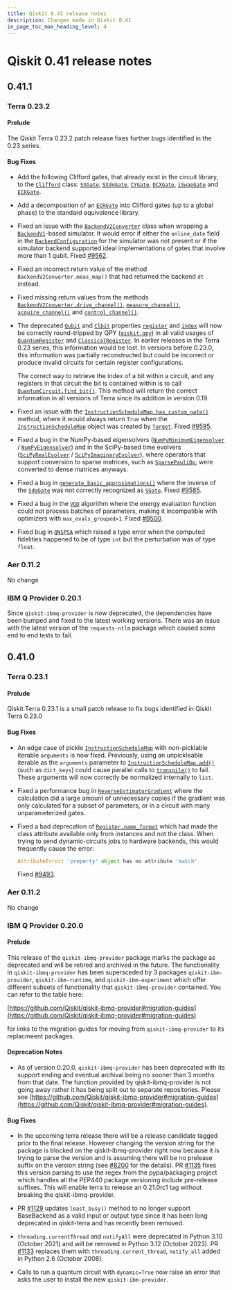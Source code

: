 ```yaml
---
title: Qiskit 0.41 release notes
description: Changes made in Qiskit 0.41
in_page_toc_max_heading_level: 4
---
```


# Qiskit 0.41 release notes

## 0.41.1

<span id="release-notes-terra-0-23-2" />

<span id="id55" />

### Terra 0.23.2

<span id="release-notes-terra-0-23-2-prelude" />

<span id="id56" />

#### Prelude

The Qiskit Terra 0.23.2 patch release fixes further bugs identified in the 0.23 series.

<span id="release-notes-terra-0-23-2-bug-fixes" />

<span id="id57" />

#### Bug Fixes

*   Add the following Clifford gates, that already exist in the circuit library, to the [`Clifford`](/api/qiskit/0.45/qiskit.quantum_info.Clifford "qiskit.quantum_info.Clifford") class: [`SXGate`](/api/qiskit/0.45/qiskit.circuit.library.SXGate "qiskit.circuit.library.SXGate"), [`SXdgGate`](/api/qiskit/0.45/qiskit.circuit.library.SXdgGate "qiskit.circuit.library.SXdgGate"), [`CYGate`](/api/qiskit/0.45/qiskit.circuit.library.CYGate "qiskit.circuit.library.CYGate"), [`DCXGate`](/api/qiskit/0.45/qiskit.circuit.library.DCXGate "qiskit.circuit.library.DCXGate"), [`iSwapGate`](/api/qiskit/0.45/qiskit.circuit.library.iSwapGate "qiskit.circuit.library.iSwapGate") and [`ECRGate`](/api/qiskit/0.45/qiskit.circuit.library.ECRGate "qiskit.circuit.library.ECRGate").

*   Add a decomposition of an [`ECRGate`](/api/qiskit/0.45/qiskit.circuit.library.ECRGate "qiskit.circuit.library.ECRGate") into Clifford gates (up to a global phase) to the standard equivalence library.

*   Fixed an issue with the [`BackendV2Converter`](/api/qiskit/0.45/qiskit.providers.BackendV2Converter "qiskit.providers.BackendV2Converter") class when wrapping a [`BackendV1`](/api/qiskit/0.45/qiskit.providers.BackendV1 "qiskit.providers.BackendV1")-based simulator. It would error if either the `online_date` field in the [`BackendConfiguration`](/api/qiskit/0.45/qiskit.providers.models.BackendConfiguration "qiskit.providers.models.BackendConfiguration") for the simulator was not present or if the simulator backend supported ideal implementations of gates that involve more than 1 qubit. Fixed [#9562](https://github.com/Qiskit/qiskit/issues/9562).

*   Fixed an incorrect return value of the method `BackendV2Converter.meas_map()` that had returned the backend `dt` instead.

*   Fixed missing return values from the methods [`BackendV2Converter.drive_channel()`](/api/qiskit/0.45/qiskit.providers.BackendV2Converter#drive_channel "qiskit.providers.BackendV2Converter.drive_channel"), [`measure_channel()`](/api/qiskit/0.45/qiskit.providers.BackendV2Converter#measure_channel "qiskit.providers.BackendV2Converter.measure_channel"), [`acquire_channel()`](/api/qiskit/0.45/qiskit.providers.BackendV2Converter#acquire_channel "qiskit.providers.BackendV2Converter.acquire_channel") and [`control_channel()`](/api/qiskit/0.45/qiskit.providers.BackendV2Converter#control_channel "qiskit.providers.BackendV2Converter.control_channel").

*   The deprecated [`Qubit`](/api/qiskit/0.45/qiskit.circuit.Qubit "qiskit.circuit.Qubit") and [`Clbit`](/api/qiskit/0.45/qiskit.circuit.Clbit "qiskit.circuit.Clbit") properties [`register`](/api/qiskit/0.45/qiskit.circuit.Qubit#register "qiskit.circuit.Qubit.register") and [`index`](/api/qiskit/0.45/qiskit.circuit.Qubit#index "qiskit.circuit.Qubit.index") will now be correctly round-tripped by QPY ([`qiskit.qpy`](/api/qiskit/0.45/qpy#module-qiskit.qpy "qiskit.qpy")) in all valid usages of [`QuantumRegister`](/api/qiskit/0.45/qiskit.circuit.QuantumRegister "qiskit.circuit.QuantumRegister") and [`ClassicalRegister`](/api/qiskit/0.45/qiskit.circuit.ClassicalRegister "qiskit.circuit.ClassicalRegister"). In earlier releases in the Terra 0.23 series, this information would be lost. In versions before 0.23.0, this information was partially reconstructed but could be incorrect or produce invalid circuits for certain register configurations.

    The correct way to retrieve the index of a bit within a circuit, and any registers in that circuit the bit is contained within is to call [`QuantumCircuit.find_bit()`](/api/qiskit/0.45/qiskit.circuit.QuantumCircuit#find_bit "qiskit.circuit.QuantumCircuit.find_bit"). This method will return the correct information in all versions of Terra since its addition in version 0.19.

*   Fixed an issue with the [`InstructionScheduleMap.has_custom_gate()`](/api/qiskit/0.45/qiskit.pulse.InstructionScheduleMap#has_custom_gate "qiskit.pulse.InstructionScheduleMap.has_custom_gate") method, where it would always return `True` when the [`InstructionScheduleMap`](/api/qiskit/0.45/qiskit.pulse.InstructionScheduleMap "qiskit.pulse.InstructionScheduleMap") object was created by [`Target`](/api/qiskit/0.45/qiskit.transpiler.Target "qiskit.transpiler.Target"). Fixed [#9595](https://github.com/Qiskit/qiskit/issues/9595).

*   Fixed a bug in the NumPy-based eigensolvers ([`NumPyMinimumEigensolver`](/api/qiskit/0.45/qiskit.algorithms.minimum_eigensolvers.NumPyMinimumEigensolver "qiskit.algorithms.minimum_eigensolvers.NumPyMinimumEigensolver") / [`NumPyEigensolver`](/api/qiskit/0.45/qiskit.algorithms.eigensolvers.NumPyEigensolver "qiskit.algorithms.eigensolvers.NumPyEigensolver")) and in the SciPy-based time evolvers ([`SciPyRealEvolver`](/api/qiskit/0.45/qiskit.algorithms.SciPyRealEvolver "qiskit.algorithms.SciPyRealEvolver") / [`SciPyImaginaryEvolver`](/api/qiskit/0.45/qiskit.algorithms.SciPyImaginaryEvolver "qiskit.algorithms.SciPyImaginaryEvolver")), where operators that support conversion to sparse matrices, such as [`SparsePauliOp`](/api/qiskit/0.45/qiskit.quantum_info.SparsePauliOp "qiskit.quantum_info.SparsePauliOp"), were converted to dense matrices anyways.

*   Fixed a bug in [`generate_basic_approximations()`](/api/qiskit/0.45/synthesis#qiskit.synthesis.generate_basic_approximations "qiskit.synthesis.generate_basic_approximations") where the inverse of the [`SdgGate`](/api/qiskit/0.45/qiskit.circuit.library.SdgGate "qiskit.circuit.library.SdgGate") was not correctly recognized as [`SGate`](/api/qiskit/0.45/qiskit.circuit.library.SGate "qiskit.circuit.library.SGate"). Fixed [#9585](https://github.com/Qiskit/qiskit/issues/9585).

*   Fixed a bug in the [`VQD`](/api/qiskit/0.45/qiskit.algorithms.eigensolvers.VQD "qiskit.algorithms.eigensolvers.VQD") algorithm where the energy evaluation function could not process batches of parameters, making it incompatible with optimizers with `max_evals_grouped>1`. Fixed [#9500](https://github.com/Qiskit/qiskit/issues/9500).

*   Fixed bug in [`QNSPSA`](/api/qiskit/0.45/qiskit.algorithms.optimizers.QNSPSA "qiskit.algorithms.optimizers.QNSPSA") which raised a type error when the computed fidelities happened to be of type `int` but the perturbation was of type `float`.

<span id="aer-0-11-2" />

### Aer 0.11.2

No change

<span id="ibm-q-provider-0-20-1" />

<span id="release-notes-ibmq-0-20-1" />

### IBM Q Provider 0.20.1

Since `qiskit-ibmq-provider` is now deprecated, the dependencies have been bumped and fixed to the latest working versions. There was an issue with the latest version of the `requests-ntlm` package which caused some end to end tests to fail.

<span id="qiskit-0-41-0" />

## 0.41.0

<span id="terra-0-23-1" />

### Terra 0.23.1

<span id="release-notes-0-23-1-prelude" />

<span id="id58" />

#### Prelude

Qiskit Terra 0.23.1 is a small patch release to fix bugs identified in Qiskit Terra 0.23.0

<span id="release-notes-0-23-1-bug-fixes" />

<span id="id59" />

#### Bug Fixes

*   An edge case of pickle [`InstructionScheduleMap`](/api/qiskit/0.45/qiskit.pulse.InstructionScheduleMap "qiskit.pulse.InstructionScheduleMap") with non-picklable iterable `arguments` is now fixed. Previously, using an unpickleable iterable as the `arguments` parameter to [`InstructionScheduleMap.add()`](/api/qiskit/0.45/qiskit.pulse.InstructionScheduleMap#add "qiskit.pulse.InstructionScheduleMap.add") (such as `dict_keys`) could cause parallel calls to [`transpile()`](/api/qiskit/0.45/compiler#qiskit.compiler.transpile "qiskit.compiler.transpile") to fail. These arguments will now correctly be normalized internally to `list`.

*   Fixed a performance bug in [`ReverseEstimatorGradient`](/api/qiskit/0.45/qiskit.algorithms.gradients.ReverseEstimatorGradient "qiskit.algorithms.gradients.ReverseEstimatorGradient") where the calculation did a large amount of unnecessary copies if the gradient was only calculated for a subset of parameters, or in a circuit with many unparameterized gates.

*   Fixed a bad deprecation of [`Register.name_format`](/api/qiskit/0.45/qiskit.circuit.Register#name_format "qiskit.circuit.Register.name_format") which had made the class attribute available only from instances and not the class. When trying to send dynamic-circuits jobs to hardware backends, this would frequently cause the error:

    ```python
    AttributeError: 'property' object has no attribute 'match'
    ```

    Fixed [#9493](https://github.com/Qiskit/qiskit/issues/9493).

<span id="id60" />

### Aer 0.11.2

No change

<span id="ibm-q-provider-0-20-0" />

<span id="release-notes-ibmq-0-20-0" />

### IBM Q Provider 0.20.0

<span id="id61" />

#### Prelude

This release of the `qiskit-ibmq-provider` package marks the package as deprecated and will be retired and archived in the future. The functionality in `qiskit-ibmq-provider` has been supersceded by 3 packages `qiskit-ibm-provider`, `qiskit-ibm-runtime`, and `qiskit-ibm-experiment` which offer different subsets of functionality that `qiskit-ibmq-provider` contained. You can refer to the table here:

[https://github.com/Qiskit/qiskit-ibmq-provider#migration-guides](https://github.com/Qiskit/qiskit-ibmq-provider#migration-guides)

for links to the migration guides for moving from `qiskit-ibmq-provider` to its replacmeent packages.

<span id="release-notes-ibmq-0-20-0-deprecation-notes" />

<span id="id62" />

#### Deprecation Notes

*   As of version 0.20.0, `qiskit-ibmq-provider` has been deprecated with its support ending and eventual archival being no sooner than 3 months from that date. The function provided by qiskit-ibmq-provider is not going away rather it has being split out to separate repositories. Please see [https://github.com/Qiskit/qiskit-ibmq-provider#migration-guides](https://github.com/Qiskit/qiskit-ibmq-provider#migration-guides).

<span id="release-notes-ibmq-0-20-0-bug-fixes" />

<span id="id63" />

#### Bug Fixes

*   In the upcoming terra release there will be a release candidate tagged prior to the final release. However changing the version string for the package is blocked on the qiskit-ibmq-provider right now because it is trying to parse the version and is assuming there will be no prelease suffix on the version string (see [#8200](https://github.com/Qiskit/qiskit-terra/pull/8200) for the details). PR [#1135](https://github.com/Qiskit/qiskit-ibmq-provider/pull/1135) fixes this version parsing to use the regex from the pypa/packaging project which handles all the PEP440 package versioning include pre-release suffixes. This will enable terra to release an 0.21.0rc1 tag without breaking the qiskit-ibmq-provider.

*   PR [#1129](https://github.com/Qiskit/qiskit-ibmq-provider/pull/1129) updates `least_busy()` method to no longer support BaseBackend as a valid input or output type since it has been long deprecated in qiskit-terra and has recently been removed.

*   `threading.currentThread` and `notifyAll` were deprecated in Python 3.10 (October 2021) and will be removed in Python 3.12 (October 2023). PR [#1133](https://github.com/Qiskit/qiskit-ibmq-provider/pull/1133) replaces them with `threading.current_thread`, `notify_all` added in Python 2.6 (October 2008).

*   Calls to run a quantum circuit with `dynamic=True` now raise an error that asks the user to install the new `qiskit-ibm-provider`.

<span id="qiskit-0-40-0" />